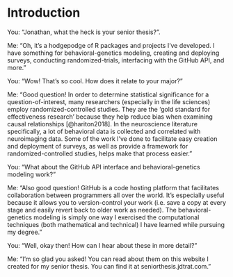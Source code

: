 # Introduction {#intro}

You: "Jonathan, what the heck is your senior thesis?".

Me: "Oh, it's a hodgepodge of R packages and projects I've developed. I have something for behavioral-genetics modeling, creating and deploying surveys, conducting randomized-trials, interfacing with the GitHub API, and more."

You: "Wow! That's so cool. How does it relate to your major?"

Me: "Good question! In order to determine statistical significance for a question-of-interest, many researchers (especially in the life sciences) employ randomized-controlled studies. They are the 'gold standard for effectiveness research' because they help reduce bias when examining causal relationships [@hariton2018]. In the neuroscience literature specifically, a lot of behavioral data is collected and correlated with neuroimaging data. Some of the work I've done to facilitate easy creation and deployment of surveys, as well as provide a framework for randomized-controlled studies, helps make that process easier."

You: "What about the GitHub API interface and behavioral-genetics modeling work?"

Me: "Also good question! GitHub is a code hosting platform that facilitates collaboration between programmers all over the world. It's especially useful because it allows you to version-control your work (i.e. save a copy at every stage and easily revert back to older work as needed). The behavioral-genetics modeling is simply one way I exercised the computational techniques (both mathematical and technical) I have learned while pursuing my degree."

You: "Well, okay then! How can I hear about these in more detail?"

Me: "I'm so glad you asked! You can read about them on this website I created for my senior thesis. You can find it at seniorthesis.jdtrat.com."
